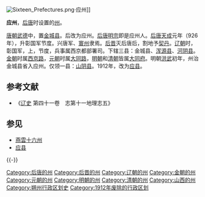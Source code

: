 [[File:Sixteen_Prefectures.png|thumb]]·应州]]

'''应州'''，[[后唐|后唐]]时设置的[[州|州]]。

[[唐朝|唐朝]][[武德|武德]]中，置[[金城县_(应州)|金城县]]。后改为应州。[[后唐明宗|后唐明宗]]即是应州人。[[后唐|后唐]][[天成_(后唐)|天成]]元年（926年），升彰国军节度。兴唐军、[[寰州|寰州]]隶焉。[[后晋|后晋]]灭后唐后，割地予[[契丹|契丹]]。[[辽朝|辽朝]]时，彰国军，上，节度，兵事属西京都部署司。下辖三县：金城县、[[浑源县|浑源县]]、[[河阴县|河阴县]]。[[金朝|金朝]]时属[[西京路|西京路]]，[[元朝|元朝]]时属[[大同路_(元朝)|大同路]]，[[明朝|明朝]]和[[清朝|清朝]]皆属[[大同府|大同府]]。明朝[[洪武|洪武]]初年，州治金城县省入应州。仅领一县：[[山阴县|山阴县]]。1912年，改为[[应县|应县]]。

== 参考文献 ==
{{Reflist}}
*《[[辽史|辽史]] 第四十一卷　志第十一地理志五》

== 参见 ==
{{Portal box|山西}}
* [[燕雲十六州|燕雲十六州]]
* [[应县|应县]]

{{-}}
{{五代行政區劃|nocat}}
{{辽朝行政区划|nocat}}
{{金朝行政区划|nocat}}

{{DEFAULTSORT:Y}}
[[Category:后唐的州|Category:后唐的州]]
[[Category:后晋的州|Category:后晋的州]]
[[Category:辽朝的州|Category:辽朝的州]]
[[Category:金朝的州|Category:金朝的州]]
[[Category:元朝的州|Category:元朝的州]]
[[Category:明朝的州|Category:明朝的州]]
[[Category:清朝的州|Category:清朝的州]]
[[Category:山西的州|Category:山西的州]]
[[Category:朔州行政区划史|Category:朔州行政区划史]]
[[Category:1912年废除的行政区划|Category:1912年废除的行政区划]]

{{山西行政区划小作品}}